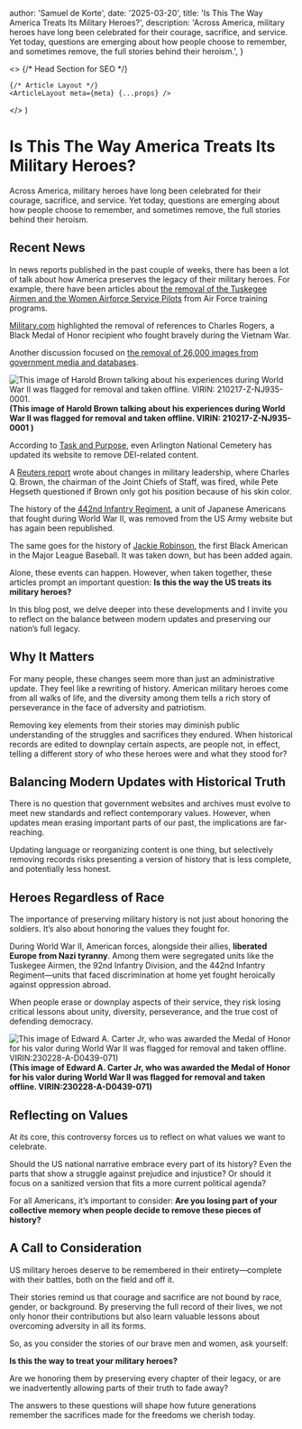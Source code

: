 



  author: 'Samuel de Korte',
  date: '2025-03-20',
  title: 'Is This The Way America Treats Its Military Heroes?',
  description:
    'Across America, military heroes have long been celebrated for their courage, sacrifice, and service. Yet today, questions are emerging about how people choose to remember, and sometimes remove, the full stories behind their heroism.',
}

  <>
    {/* Head Section for SEO */}
    <Head>
      <title>{meta.title}</title>
      <meta name="description" content={meta.description} />
      <link rel="canonical" href="https://www.samueldekorte.com/articles/is-this-the-way-america-treats-its-heroes" />
    </Head>

    {/* Article Layout */}
    <ArticleLayout meta={meta} {...props} />
  </>
)



# Is This The Way America Treats Its Military Heroes?

Across America, military heroes have long been celebrated for their courage, sacrifice, and service. Yet today, questions are emerging about how people choose to remember, and sometimes remove, the full stories behind their heroism.

## Recent News

In news reports published in the past couple of weeks, there has been a lot of talk about how America preserves the legacy of their military heroes. For example, there have been articles about [the removal of the Tuskegee Airmen and the Women Airforce Service Pilots](https://www.cbsnews.com/news/tuskegee-airmen-wasps-lesson-removed-us-air-force-curriculum-memo-dei-order/) from Air Force training programs.  

[Military.com](https://www.military.com/history/highest-ranking-black-medal-of-honor-recipient-erased-pentagon-dei-purge.html) highlighted the removal of references to Charles Rogers, a Black Medal of Honor recipient who fought bravely during the Vietnam War.  

Another discussion focused on [the removal of 26,000 images from government media and databases](https://apnews.com/article/dei-purge-images-pentagon-diversity-women-black-8efcfaec909954f4a24bad0d49c78074).  

<div className="text-center">
   <Image
    src={haroldbrown}
    alt="This image of Harold Brown talking about his experiences during World War II was flagged for removal and taken offline. VIRIN: 210217-Z-NJ935-0001."
    sizes="(min-width: 200px)"
    className="rotate-0 bg-stone-100 object-cover dark:bg-stone-800 mx-auto"
   />
  <figcaption className="mt-2"><b>(This image of Harold Brown talking about his experiences during World War II was flagged for removal and taken offline. VIRIN: 210217-Z-NJ935-0001 )</b></figcaption>
</div> 

According to [Task and Purpose](https://taskandpurpose.com/news/arlington-cemetery-scrubs-website-dei/), even Arlington National Cemetery has updated its website to remove DEI-related content.  

A [Reuters report](https://www.reuters.com/world/us/trump-pushes-out-top-us-general-nominates-retired-three-star-2025-02-22/) wrote about changes in military leadership, where Charles Q. Brown, the chairman of the Joint Chiefs of Staff, was fired, while Pete Hegseth questioned if Brown only got his position because of his skin color.  

The history of the [442nd Infantry Regiment](https://www.hawaiinewsnow.com/2025/03/16/following-outcry-army-republishes-web-article-442nd-regimental-combat-team/), a unit of Japanese Americans that fought during World War II, was removed from the US Army website but has again been republished.  

The same goes for the history of [Jackie Robinson](https://edition.cnn.com/2025/03/19/politics/video/the-lead-pentagon-dei-jackie-robinson-page-scrub-website-jake-tapper), the first Black American in the Major League Baseball. It was taken down, but has been added again. 

Alone, these events can happen. However, when taken together, these articles prompt an important question: **Is this the way the US treats its military heroes?**

In this blog post, we delve deeper into these developments and I invite you to reflect on the balance between modern updates and preserving our nation’s full legacy.

## Why It Matters

For many people, these changes seem more than just an administrative update. They feel like a rewriting of history. American military heroes come from all walks of life, and the diversity among them tells a rich story of perseverance in the face of adversity and patriotism.  

Removing key elements from their stories may diminish public understanding of the struggles and sacrifices they endured. When historical records are edited to downplay certain aspects, are people not, in effect, telling a different story of who these heroes were and what they stood for?

## Balancing Modern Updates with Historical Truth

There is no question that government websites and archives must evolve to meet new standards and reflect contemporary values. However, when updates mean erasing important parts of our past, the implications are far-reaching.  

Updating language or reorganizing content is one thing, but selectively removing records risks presenting a version of history that is less complete, and potentially less honest.

## Heroes Regardless of Race

The importance of preserving military history is not just about honoring the soldiers. It’s also about honoring the values they fought for.  

During World War II, American forces, alongside their allies, **liberated Europe from Nazi tyranny**. Among them were segregated units like the Tuskegee Airmen, the 92nd Infantry Division, and the 442nd Infantry Regiment—units that faced discrimination at home yet fought heroically against oppression abroad.  

When people erase or downplay aspects of their service, they risk losing critical lessons about unity, diversity, perseverance, and the true cost of defending democracy.

<div className="text-center">
   <Image
    src={edwardcarter}
    alt="This image of Edward A. Carter Jr, who was awarded the Medal of Honor for his valor during World War II was flagged for removal and taken offline. VIRIN:230228-A-D0439-071)"
    sizes="(min-width: 200px)"
    className="rotate-0 bg-stone-100 object-cover dark:bg-stone-800 mx-auto"
   />
  <figcaption className="mt-2"><b>(This image of Edward A. Carter Jr, who was awarded the Medal of Honor for his valor during World War II was flagged for removal and taken offline. VIRIN:230228-A-D0439-071)</b></figcaption>
</div> 


## Reflecting on Values

At its core, this controversy forces us to reflect on what values we want to celebrate.  

Should the US national narrative embrace every part of its history? Even the parts that show a struggle against prejudice and injustice? Or should it focus on a sanitized version that fits a more current political agenda?  

For all Americans, it’s important to consider: **Are you losing part of your collective memory when people decide to remove these pieces of history?**

## A Call to Consideration

US military heroes deserve to be remembered in their entirety—complete with their battles, both on the field and off it.  

Their stories remind us that courage and sacrifice are not bound by race, gender, or background. By preserving the full record of their lives, we not only honor their contributions but also learn valuable lessons about overcoming adversity in all its forms.

So, as you consider the stories of our brave men and women, ask yourself:  

**Is this the way to treat your military heroes?**  

Are we honoring them by preserving every chapter of their legacy, or are we inadvertently allowing parts of their truth to fade away?  

The answers to these questions will shape how future generations remember the sacrifices made for the freedoms we cherish today.
